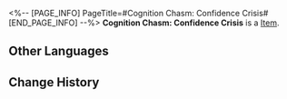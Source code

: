 <%-- [PAGE_INFO]
PageTitle=#Cognition Chasm: Confidence Crisis#
[END_PAGE_INFO] --%>
{{Item Infobox
|title       = Cognition Chasm: Confidence Crisis
|id          = 140320
|image       = Item Cognition Chasm- Confidence Crisis.png
|type        = 
|invCategory = Missions
|rarity      = 3
|effect      = 
|description =
"We've been through a huge crisis and are still recovering... but there are some who are trying to exploit the chaos to agitate the workforce."
"People are growing more and more distrustful of the management here. It's probably turned into a big headache for Asta too."
}}
'''Cognition Chasm: Confidence Crisis''' is a [[Item]].

==Other Languages==
{{Other Languages
|en   = Cognition Chasm: Confidence Crisis
|zhs  = 记忆盲点·信任危机
|zht  = 記憶盲點•信任危機
|ja   = 記憶の盲点・信頼の危機
|ko   = 기억의 맹점•신뢰 위기
|es   = Laguna mental: Crisis de confianza
|fr   = Bribes de souvenirs : Crise de confiance
|ru   = Бездна памяти: Кризис доверия
|th   = จุดบอดความทรงจำ: วิกฤตความเชื่อมั่น
|vi   = Điểm Mù Ký Ức - Nguy Cơ Về Lòng Tin
|de   = Erinnerungslücke: Vertrauenskrise
|id   = Titik Buta Memori: Krisis Kepercayaan
|pt   = Abismo de Cognição: Crise de Confiança
}}

==Change History==
{{Change History|2.0}}